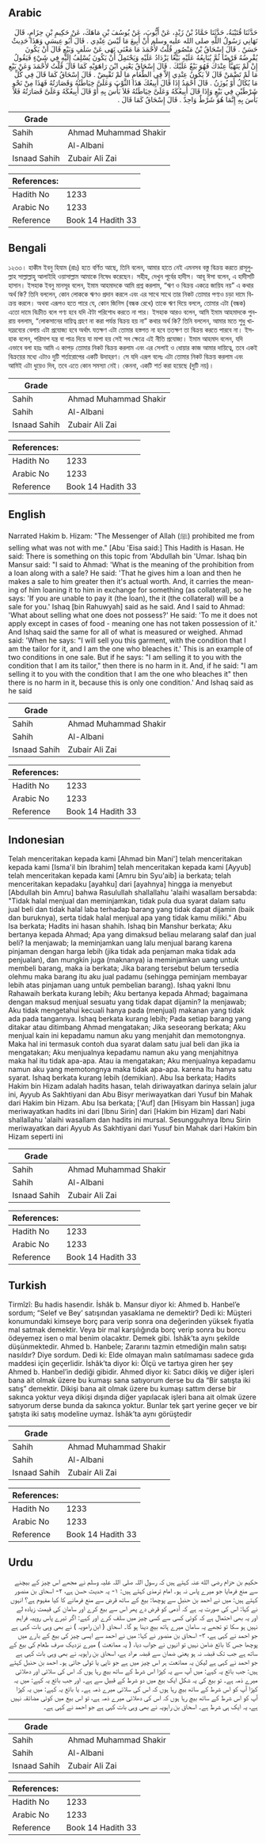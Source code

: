## Arabic


<div dir="rtl" lang="ar" style={{fontSize:'larger',backgroundColor:'#f8f9fa',padding:20}}>
حَدَّثَنَا قُتَيْبَةُ، حَدَّثَنَا حَمَّادُ بْنُ زَيْدٍ، عَنْ أَيُّوبَ، عَنْ يُوسُفَ بْنِ مَاهَكَ، عَنْ حَكِيمِ بْنِ حِزَامٍ، قَالَ نَهَانِي رَسُولُ اللَّهِ صلى الله عليه وسلم أَنْ أَبِيعَ مَا لَيْسَ عِنْدِي ‏.‏ قَالَ أَبُو عِيسَى وَهَذَا حَدِيثٌ حَسَنٌ ‏.‏ قَالَ إِسْحَاقُ بْنُ مَنْصُورٍ قُلْتُ لأَحْمَدَ مَا مَعْنَى نَهَى عَنْ سَلَفٍ وَبَيْعٍ قَالَ أَنْ يَكُونَ يُقْرِضُهُ قَرْضًا ثُمَّ يُبَايِعُهُ عَلَيْهِ بَيْعًا يَزْدَادُ عَلَيْهِ وَيَحْتَمِلُ أَنْ يَكُونَ يُسْلِفُ إِلَيْهِ فِي شَيْءٍ فَيَقُولُ إِنْ لَمْ يَتَهَيَّأْ عِنْدَكَ فَهُوَ بَيْعٌ عَلَيْكَ ‏.‏ قَالَ إِسْحَاقُ يَعْنِي ابْنَ رَاهَوَيْهِ كَمَا قَالَ قُلْتُ لأَحْمَدَ وَعَنْ بَيْعِ مَا لَمْ تَضْمَنْ قَالَ لاَ يَكُونُ عِنْدِي إِلاَّ فِي الطَّعَامِ مَا لَمْ تَقْبِضْ ‏.‏ قَالَ إِسْحَاقُ كَمَا قَالَ فِي كُلِّ مَا يُكَالُ أَوْ يُوزَنُ ‏.‏ قَالَ أَحْمَدُ إِذَا قَالَ أَبِيعُكَ هَذَا الثَّوْبَ وَعَلَىَّ خِيَاطَتُهُ وَقَصَارَتُهُ فَهَذَا مِنْ نَحْوِ شَرْطَيْنِ فِي بَيْعٍ وَإِذَا قَالَ أَبِيعُكَهُ وَعَلَىَّ خِيَاطَتُهُ فَلاَ بَأْسَ بِهِ أَوْ قَالَ أَبِيعُكَهُ وَعَلَىَّ قَصَارَتُهُ فَلاَ بَأْسَ بِهِ إِنَّمَا هُوَ شَرْطٌ وَاحِدٌ ‏.‏ قَالَ إِسْحَاقُ كَمَا قَالَ ‏.‏
</div>
<div style={{backgroundColor:'#f8f9fa',padding:20, marginBottom: 10}}><table> <thead> <tr> <th>Grade</th> <th></th> </tr> </thead> <tbody> <tr><td>Sahih</td><td>Ahmad Muhammad Shakir</td></tr><tr><td>Sahih</td><td>Al-Albani</td></tr><tr><td>Isnaad Sahih</td><td>Zubair Ali Zai</td></tr></tbody></table><table> <thead> <tr> <th>References:</th> <th></th> </tr> </thead> <tbody><tr><td>Hadith No</td><td>1233</td></tr><tr><td>Arabic No</td><td>1233</td></tr><tr><td>Reference</td><td>Book 14 Hadith 33</td></tr></tbody></table></div>

## Bengali


<div dir="ltr" lang="bn" style={{fontSize:'larger',backgroundColor:'#f8f9fa',padding:20}}>
১২৩৩। হাকীম ইবনু হিযাম (রাঃ) হতে বর্ণিত আছে, তিনি বলেন, আমার হাতে নেই এমনসব বস্তু বিক্রয় করতে রাসূলুল্লাহ সাল্লাল্লাহু আলাইহি ওয়াসাল্লাম আমাকে নিষেধ করেছেন। সহীহ, দেখুন পূর্বের হাদীস। আবূ ঈসা বলেন, এ হাদীসটি হাসান। ইসহাক ইবনু মানসূর বলেন, ইমাম আহমাদকে আমি প্রশ্ন করলাম, “ঋণ ও বিক্রয় একত্রে জায়িয নয়” এ কথার অর্থ কি? তিনি বললেন, কোন লোককে ঋণও প্রদান করলে এবং এর সাথে সাথে তার নিকট তোমার পণ্যও চড়া দামে বিক্রয় করলে। অথবা এরূপও হতে পারে যে, কোন জিনিস (বন্ধক রেখে) তাকে ঋণ দিয়ে বললে, তোমার এটা (বন্ধক) এতো দামে বিক্রীত বলে গণ্য হবে যদি ঐটা পরিশোধ করতে না পার। ইসহাক আরও বলেন, আমি ইমাম আহমাদকে পুনরায় বললাম, “লোকসানের দায়িত্ব গ্রহণ না করা পর্যন্ত বিক্রয় হয় না” কথার অর্থ কি? তিনি বললেন, আমার মতে শুধু খাদ্যদ্রব্যের বেলায় এটা প্রযোজ্য হবে অর্থাৎ যতক্ষণ এটা তোমার হস্তগত না হবে ততক্ষণ তা বিক্রয় করতে পারবে না। ইসহাক বলেন, পরিমাপ যন্ত্র বা পাত্র দিয়ে যা মাপা হয় সেই সব ক্ষেত্রে এই নীতি প্রযোজ্য। ইমাম আহমাদ বলেন, যদি এভাবে বলা হয়ঃ আমি এ কাপড় তোমার নিকট বিক্রয় করলাম এবং এর সেলাই ও ধোয়ার কাজ আমার দায়িত্বে, তবে একই বিক্রয়ের মধ্যে এটাও দুটি শর্তারোপের একটি উদাহরণ। সে যদি এরূপ বলেঃ এটা তোমার নিকট বিক্রয় করলাম এবং আমিই এটা ধুয়েও দিব, তবে এতে কোন সমস্যা নেই। কেননা, একটি শর্ত করা হয়েছে (দুটি নয়)।
</div>
<div style={{backgroundColor:'#f8f9fa',padding:20, marginBottom: 10}}><table> <thead> <tr> <th>Grade</th> <th></th> </tr> </thead> <tbody> <tr><td>Sahih</td><td>Ahmad Muhammad Shakir</td></tr><tr><td>Sahih</td><td>Al-Albani</td></tr><tr><td>Isnaad Sahih</td><td>Zubair Ali Zai</td></tr></tbody></table><table> <thead> <tr> <th>References:</th> <th></th> </tr> </thead> <tbody><tr><td>Hadith No</td><td>1233</td></tr><tr><td>Arabic No</td><td>1233</td></tr><tr><td>Reference</td><td>Book 14 Hadith 33</td></tr></tbody></table></div>

## English


<div dir="ltr" lang="en" style={{fontSize:'larger',backgroundColor:'#f8f9fa',padding:20}}>
Narrated Hakim b. Hizam: "The Messenger of Allah (ﷺ) prohibited me from selling what was not with me." [Abu 'Eisa said:] This Hadith is Hasan. He said: There is something on this topic from 'Abdullah bin 'Umar. Ishaq bin Mansur said: "I said to Ahmad: 'What is the meaning of the prohibition from a loan along with a sale? He said: 'That he gives him a loan and then he makes a sale to him greater then it's actual worth. And, it carries the meaning of him loaning it to him in exchange for something (as collateral), so he says: 'If you are unable to pay it (the loan), the it (the collateral) will be a sale for you.' Ishaq [bin Rahuwyah] said as he said. And I said to Ahmad: 'What about selling what one does not possess?' He said: 'To me it does not apply except in cases of food - meaning one has not taken possession of it.' And Ishaq said the same for all of what is measured or weighed. Ahmad said: 'When he says: "I will sell you this garment, with the condition that I am the tailor for it, and I am the one who bleaches it.' This is an example of two conditions in one sale. But if he says: "I am selling it to you with the condition that I am its tailor," then there is no harm in it. And, if he said: "I am selling it to you with the condition that I am the one who bleaches it" then there is no harm in it, because this is only one condition.' And Ishaq said as he said
</div>
<div style={{backgroundColor:'#f8f9fa',padding:20, marginBottom: 10}}><table> <thead> <tr> <th>Grade</th> <th></th> </tr> </thead> <tbody> <tr><td>Sahih</td><td>Ahmad Muhammad Shakir</td></tr><tr><td>Sahih</td><td>Al-Albani</td></tr><tr><td>Isnaad Sahih</td><td>Zubair Ali Zai</td></tr></tbody></table><table> <thead> <tr> <th>References:</th> <th></th> </tr> </thead> <tbody><tr><td>Hadith No</td><td>1233</td></tr><tr><td>Arabic No</td><td>1233</td></tr><tr><td>Reference</td><td>Book 14 Hadith 33</td></tr></tbody></table></div>

## Indonesian


<div dir="ltr" lang="id" style={{fontSize:'larger',backgroundColor:'#f8f9fa',padding:20}}>
Telah menceritakan kepada kami [Ahmad bin Mani'] telah menceritakan kepada kami [Isma'il bin Ibrahim] telah menceritakan kepada kami [Ayyub] telah menceritakan kepada kami [Amru bin Syu'aib] ia berkata; telah menceritakan kepadaku [ayahku] dari [ayahnya] hingga ia menyebut [Abdullah bin Amru] bahwa Rasulullah shallallahu 'alaihi wasallam bersabda: "Tidak halal menjual dan meminjamkan, tidak pula dua syarat dalam satu jual beli dan tidak halal laba terhadap barang yang tidak dapat dijamin (baik dan buruknya), serta tidak halal menjual apa yang tidak kamu miliki." Abu Isa berkata; Hadits ini hasan shahih. Ishaq bin Manshur berkata; Aku bertanya kepada Ahmad; Apa yang dimaksud beliau melarang salaf dan jual beli? Ia menjawab; Ia meminjamkan uang lalu menjual barang karena pinjaman dengan harga lebih (jika tidak ada penjaman maka tidak ada penjualan), dan mungkin juga (maknanya) ia meminjamkan uang untuk membeli barang, maka ia berkata; Jika barang tersebut belum tersedia olehmu maka barang itu aku jual padamu (sehingga peminjam membayar lebih atas pinjaman uang untuk pembelian barang). Ishaq yakni Ibnu Rahawaih berkata kurang lebih; Aku bertanya kepada Ahmad; bagaimana dengan maksud menjual sesuatu yang tidak dapat dijamin? Ia menjawab; Aku tidak mengetahui kecuali hanya pada (menjual) makanan yang tidak ada pada tangannya. Ishaq berkata kurang lebih; Pada setiap barang yang ditakar atau ditimbang Ahmad mengatakan; Jika seseorang berkata; Aku menjual kain ini kepadamu namun aku yang menjahit dan memotongnya. Maka hal ini termasuk contoh dua syarat dalam satu jual beli dan jika ia mengatakan; Aku menjualnya kepadamu namun aku yang menjahitnya maka hal itu tidak apa-apa. Atau ia mengatakan; Aku menjualnya kepadamu namun aku yang memotongnya maka tidak apa-apa. karena Itu hanya satu syarat. Ishaq berkata kurang lebih (demikian). Abu Isa berkata; Hadits Hakim bin Hizam adalah hadits hasan, telah diriwayatkan darinya selain jalur ini, Ayyub As Sakhtiyani dan Abu Bisyr meriwayatkan dari Yusuf bin Mahak dari Hakim bin Hizam. Abu Isa berkata; ['Auf] dan [Hisyam bin Hassan] juga meriwayatkan hadits ini dari [Ibnu Sirin] dari [Hakim bin Hizam] dari Nabi shallallahu 'alaihi wasallam dan hadits ini mursal. Sesungguhnya Ibnu Sirin meriwayatkan dari Ayyub As Sakhtiyani dari Yusuf bin Mahak dari Hakim bin Hizam seperti ini
</div>
<div style={{backgroundColor:'#f8f9fa',padding:20, marginBottom: 10}}><table> <thead> <tr> <th>Grade</th> <th></th> </tr> </thead> <tbody> <tr><td>Sahih</td><td>Ahmad Muhammad Shakir</td></tr><tr><td>Sahih</td><td>Al-Albani</td></tr><tr><td>Isnaad Sahih</td><td>Zubair Ali Zai</td></tr></tbody></table><table> <thead> <tr> <th>References:</th> <th></th> </tr> </thead> <tbody><tr><td>Hadith No</td><td>1233</td></tr><tr><td>Arabic No</td><td>1233</td></tr><tr><td>Reference</td><td>Book 14 Hadith 33</td></tr></tbody></table></div>

## Turkish


<div dir="ltr" lang="tr" style={{fontSize:'larger',backgroundColor:'#f8f9fa',padding:20}}>
Tirmîzî: Bu hadis hasendir. İshâk b. Mansur diyor ki: Ahmed b. Hanbel’e sordum; “Selef ve Bey’ satışından yasaklama ne demektir? Dedi ki: Müşteri konumundaki kimseye borç para verip sonra ona değerinden yüksek fiyatla mal satmak demektir. Veya bir mal karşılığında borç verip sonra bu borcu ödeyemez isen o mal benim olacaktır. Demek gibi. İshâk’ta aynı şekilde düşünmektedir. Ahmed b. Hanbele; Zararını tazmin etmediğin malın satışı nasıldır? Diye sordum. Dedi ki: Elde olmayan malın satılmaması sadece gıda maddesi için geçerlidir. İshâk’ta diyor ki: Ölçü ve tartıya giren her şey Ahmed b. Hanbel’in dediği gibidir. Ahmed diyor ki: Satıcı dikiş ve diğer işleri bana ait olmak üzere bu kumaşı sana satıyorum derse bu da “Bir satışta iki satış” demektir. Dikişi bana ait olmak üzere bu kumaşı sattım derse bir sakınca yoktur veya dikişi dışında diğer yapılacak işleri bana ait olmak üzere satıyorum derse bunda da sakınca yoktur. Bunlar tek şart yerine geçer ve bir şatışta iki satış modeline uymaz. İshâk’ta aynı görüştedir
</div>
<div style={{backgroundColor:'#f8f9fa',padding:20, marginBottom: 10}}><table> <thead> <tr> <th>Grade</th> <th></th> </tr> </thead> <tbody> <tr><td>Sahih</td><td>Ahmad Muhammad Shakir</td></tr><tr><td>Sahih</td><td>Al-Albani</td></tr><tr><td>Isnaad Sahih</td><td>Zubair Ali Zai</td></tr></tbody></table><table> <thead> <tr> <th>References:</th> <th></th> </tr> </thead> <tbody><tr><td>Hadith No</td><td>1233</td></tr><tr><td>Arabic No</td><td>1233</td></tr><tr><td>Reference</td><td>Book 14 Hadith 33</td></tr></tbody></table></div>

## Urdu


<div dir="rtl" lang="ur" style={{fontSize:'larger',backgroundColor:'#f8f9fa',padding:20}}>
حکیم بن حزام رضی الله عنہ کہتے ہیں کہ رسول اللہ صلی اللہ علیہ وسلم نے مجھے اس چیز کے بیچنے سے منع فرمایا جو میرے پاس نہ ہو۔ امام ترمذی کہتے ہیں: ۱- یہ حدیث حسن ہے، ۲- اسحاق بن منصور کہتے ہیں: میں نے احمد بن حنبل سے پوچھا: بیع کے ساتھ قرض سے منع فرمانے کا کیا مفہوم ہے؟ انہوں نے کہا: اس کی صورت یہ ہے کہ آدمی کو قرض دے پھر اس سے بیع کرے اور سامان کی قیمت زیادہ لے اور یہ بھی احتمال ہے کہ کوئی کسی سے کسی چیز میں سلف کرے اور کہے: اگر تیرے پاس روپیہ فراہم نہیں ہو سکا تو تجھے یہ سامان میرے ہاتھ بیچ دینا ہو گا۔ اسحاق ( ابن راھویہ ) نے بھی وہی بات کہی ہے جو احمد نے کہی ہے، ۳- اسحاق بن منصور نے کہا: میں نے احمد سے ایسی چیز کی بیع کے بارے میں پوچھا جس کا بائع ضامن نہیں تو انہوں نے جواب دیا، ( یہ ممانعت ) میرے نزدیک صرف طعام کی بیع کے ساتھ ہے جب تک قبضہ نہ ہو یعنی ضمان سے قبضہ مراد ہے، اسحاق بن راہویہ نے بھی وہی بات کہی ہے جو احمد نے کہی ہے لیکن یہ ممانعت ہر اس چیز میں ہے جو ناپی یا تولی جاتی ہو۔ احمد بن حنبل کہتے ہیں: جب بائع یہ کہے: میں آپ سے یہ کپڑا اس شرط کے ساتھ بیچ رہا ہوں کہ اس کی سلائی اور دھلائی میرے ذمہ ہے۔ تو بیع کی یہ شکل ایک بیع میں دو شرط کے قبیل سے ہے۔ اور جب بائع یہ کہے: میں یہ کپڑا آپ کو اس شرط کے ساتھ بیچ رہا ہوں کہ اس کی سلائی میرے ذمہ ہے۔ یا بائع یہ کہے: میں یہ کپڑا آپ کو اس شرط کے ساتھ بیچ رہا ہوں کہ اس کی دھلائی میرے ذمہ ہے، تو اس بیع میں کوئی مضائقہ نہیں ہے، یہ ایک ہی شرط ہے۔ اسحاق بن راہویہ نے بھی وہی بات کہی ہے جو احمد نے کہی ہے۔
</div>
<div style={{backgroundColor:'#f8f9fa',padding:20, marginBottom: 10}}><table> <thead> <tr> <th>Grade</th> <th></th> </tr> </thead> <tbody> <tr><td>Sahih</td><td>Ahmad Muhammad Shakir</td></tr><tr><td>Sahih</td><td>Al-Albani</td></tr><tr><td>Isnaad Sahih</td><td>Zubair Ali Zai</td></tr></tbody></table><table> <thead> <tr> <th>References:</th> <th></th> </tr> </thead> <tbody><tr><td>Hadith No</td><td>1233</td></tr><tr><td>Arabic No</td><td>1233</td></tr><tr><td>Reference</td><td>Book 14 Hadith 33</td></tr></tbody></table></div>